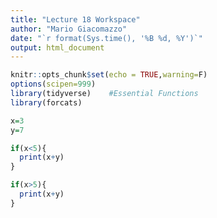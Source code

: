 ```yaml
---
title: "Lecture 18 Workspace"
author: "Mario Giacomazzo"
date: "`r format(Sys.time(), '%B %d, %Y')`"
output: html_document
---
```


```r
knitr::opts_chunk$set(echo = TRUE,warning=F)
options(scipen=999)
library(tidyverse)    #Essential Functions
library(forcats)
```

```r
x=3
y=7

if(x<5){
  print(x+y)
}

if(x>5){
  print(x+y)
}
```

```r

```
